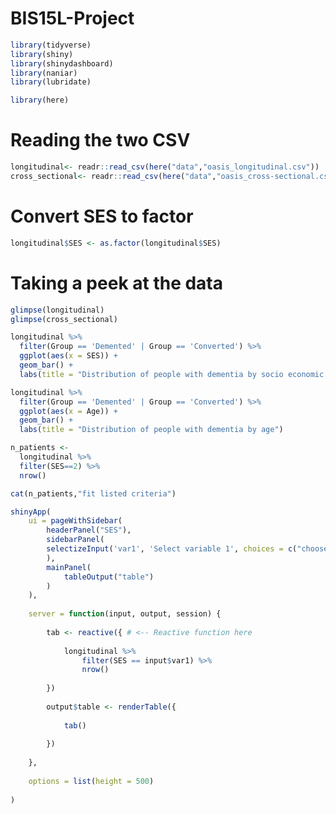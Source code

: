 # BIS15L-Project
```r
library(tidyverse)
library(shiny)
library(shinydashboard)
library(naniar)
library(lubridate)
```

```r
library(here)
```

# Reading the two CSV
```r
longitudinal<- readr::read_csv(here("data","oasis_longitudinal.csv"))
cross_sectional<- readr::read_csv(here("data","oasis_cross-sectional.csv"))
```

# Convert SES to factor
```r
longitudinal$SES <- as.factor(longitudinal$SES)
```

# Taking a peek at the data
```r
glimpse(longitudinal)
glimpse(cross_sectional)
```

```r
longitudinal %>%
  filter(Group == 'Demented' | Group == 'Converted') %>%
  ggplot(aes(x = SES)) + 
  geom_bar() + 
  labs(title = "Distribution of people with dementia by socio economic status (SES)")
```

```r
longitudinal %>%
  filter(Group == 'Demented' | Group == 'Converted') %>%
  ggplot(aes(x = Age)) + 
  geom_bar() + 
  labs(title = "Distribution of people with dementia by age")
```

```r
n_patients <- 
  longitudinal %>%
  filter(SES==2) %>%
  nrow()

cat(n_patients,"fit listed criteria")
```

```r
shinyApp(
    ui = pageWithSidebar(
        headerPanel("SES"),
        sidebarPanel(
        selectizeInput('var1', 'Select variable 1', choices = c("choose" = "", unique(longitudinal$SES))),
        ),
        mainPanel(
            tableOutput("table")
        )
    ),
    
    server = function(input, output, session) {
        
        tab <- reactive({ # <-- Reactive function here
            
            longitudinal %>% 
                filter(SES == input$var1) %>%
                nrow()
            
        })
        
        output$table <- renderTable({ 
            
            tab()
            
        })
        
    },
    
    options = list(height = 500)
    
)
```



